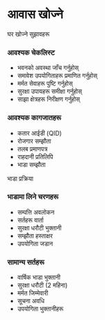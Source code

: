 # आवास खोज्ने

<ContentSection>
  <IconHeading icon="search">घर खोज्ने सुझावहरू</IconHeading>

### आवश्यक चेकलिस्ट

<ul>
  <li>भवनको अवस्था जाँच गर्नुहोस्</li>
  <li>समावेश उपयोगिताहरू प्रमाणित गर्नुहोस्</li>
  <li>मर्मत सेवाहरू पुष्टि गर्नुहोस्</li>
  <li>सुरक्षा उपायहरू समीक्षा गर्नुहोस्</li>
  <li>साझा क्षेत्रहरू निरीक्षण गर्नुहोस्</li>
</ul>

### आवश्यक कागजातहरू

<ul>
  <li>कतार आईडी (QID)</li>
  <li>रोजगार सम्झौता</li>
  <li>तलब प्रमाणपत्र</li>
  <li>राहदानी प्रतिलिपि</li>
  <li>भाडा सम्झौता</li>
</ul>

</ContentSection>

<ContentSection>
  <IconHeading icon="document">भाडा प्रक्रिया</IconHeading>

### भाडामा लिने चरणहरू

<ul>
  <li>सम्पत्ति अवलोकन</li>
  <li>सर्तहरू वार्ता</li>
  <li>सुरक्षा धरौटी भुक्तानी</li>
  <li>सम्झौता हस्ताक्षर</li>
  <li>उपयोगिता जडान</li>
</ul>

### सामान्य सर्तहरू

<ul>
  <li>वार्षिक भाडा भुक्तानी</li>
  <li>सुरक्षा धरौटी (2 महिना)</li>
  <li>मर्मत जिम्मेवारी</li>
  <li>सूचना अवधि</li>
  <li>उपयोगिता भुक्तानीहरू</li>
</ul>

</ContentSection>
